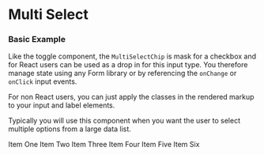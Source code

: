 
<Meta title="V3/MultiSelect" />

# Multi Select

### Basic Example

Like the toggle component, the `MultiSelectChip` is mask for a checkbox and for React users can be used as a drop in for this input type. You therefore manage state using any Form library or by referencing the `onChange` or `onClick` input events.

For non React users, you can just apply the classes in the rendered markup to your input and label elements.

Typically you will use this component when you want the user to select multiple options from a large data list.

<Canvas>
  <Story name="Basic Example">
    <MultiSelect>
      <MultiSelectChip id="item-1">
        Item One
      </MultiSelectChip>
      <MultiSelectChip id="item-2">
        Item Two
      </MultiSelectChip>
      <MultiSelectChip id="item-3">
        Item Three
      </MultiSelectChip>
      <MultiSelectChip id="item-4">
        Item Four
      </MultiSelectChip>
      <MultiSelectChip id="item-5">
        Item Five
      </MultiSelectChip>
      <MultiSelectChip id="item-6">
        Item Six
      </MultiSelectChip>
    </MultiSelect>
  </Story>
</Canvas>

<RenderHtmlMarkup component="V3/MultiSelect" story="Basic Example" />
